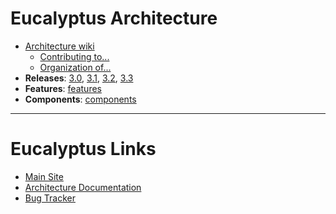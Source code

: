 = Eucalyptus Architecture =
* [https://github.com/eucalyptus/architecture/wiki Architecture wiki]
** [https://github.com/eucalyptus/architecture/wiki/contributing Contributing to...]
** [https://github.com/eucalyptus/architecture/wiki/organization Organization of...] 
* '''Releases''': [[tag:rls-3.2|3.0]], [[tag:rls-3.2|3.1]], [[tag:rls-3.2|3.2]], [[tag:rls-3.2|3.3]]
* '''Features''': [[features]]
* '''Components''': [[components]]
----
= Eucalyptus Links =
* [http://www.eucalyptus.com/ Main Site]
* [https://github.com/eucalyptus/architecture-docs Architecture Documentation]
* [http://eucalyptus.atlassian.net/ Bug Tracker]

